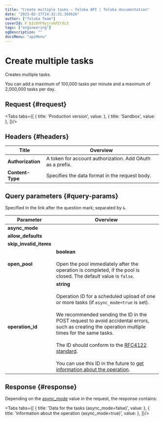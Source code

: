 ```yaml
---
title: "Create multiple tasks — Toloka API | Toloka documentation"
date: "2023-02-17T14:32:31.305626"
author: ["Toloka Team"]
coverId: F_bIcOYF9yjrxkPZrXc3
tags: ["engineering"]
ogDescription: ""
docsMenu: "apiMenu"
---
```



# Create multiple tasks

<Announce/>

Creates multiple tasks.

You can add a maximum of 100,000 tasks per minute and a maximum of 2,000,000 tasks per day.

## Request {#request}

<Tabs tabs={[
  { title: 'Production version', value: <CreateTasksBatchList1/> },
  { title: 'Sandbox', value: <CreateTasksBatchList2/> },
]}/>

## Headers {#headers}

Title | Overview
----- | -----
**Authorization** | A token for account authorization. Add OAuth as a prefix.
**Content-Type** | Specifies the data format in the request body.

## Query parameters {#query-params}

Specified in the link after the question mark; separated by `&`.

Parameter | Overview
----- | -----
**async_mode** | <CreateTasksBatchTable1/>
**allow_defaults** | <CreateTasksBatchTable2/>
**skip_invalid_items** | <CreateTasksBatchTable3/>
**open_pool** | **boolean**<br/><br/>Open the pool immediately after the operation is completed, if the pool is closed. The default value is `false`.
**operation_id** | **string**<br/><br/>Operation ID for a scheduled upload of one or more tasks (if `async_mode=true` is set).<br/><br/>We recommended sending the ID in the POST request to avoid accidental errors, such as creating the operation multiple times for the same tasks.<br/><br/>The ID should conform to the [RFC4122 standard](https://tools.ietf.org/html/rfc4122).<br/><br/>You can use this ID in the future to [get information about the operation](/docs/api/operations).

## Response {#response}

Depending on the [async_mode](#async_mode) value in the request, the response contains:

<Tabs tabs={[
  { title: 'Data for the tasks (async_mode=false)', value: <CreateTasksBatchList3/> },
  { title: 'Information about the operation (async_mode=true)', value: <CreateTasksBatchList4/> },
]}/>

<ContactGuideSupport/>
